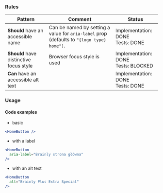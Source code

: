 ### Rules

| Pattern                                 | Comment                                                                                   | Status                                   |
| --------------------------------------- | ----------------------------------------------------------------------------------------- | ---------------------------------------- |
| **Should** have an accessible name      | Can be named by setting a value for `aria-label` prop (defaults to `"{logo type} home")`. | Implementation: DONE<br />Tests: DONE    |
| **Should** have distinctive focus style | Browser focus style is used                                                               | Implementation: DONE<br />Tests: BLOCKED |
| **Can** have an accessible alt text     |                                                                                           | Implementation: DONE<br />Tests: DONE    |

### Usage

#### Code examples

- basic

```jsx
<HomeButton />
```

- with a label

<!-- prettier-ignore -->
```jsx
<HomeButton
  aria-label="Brainly strona główna"
/>
```

- with an alt text

<!-- prettier-ignore -->
```jsx
<HomeButton
  alt="Brainly Plus Extra Special"
/>
```
